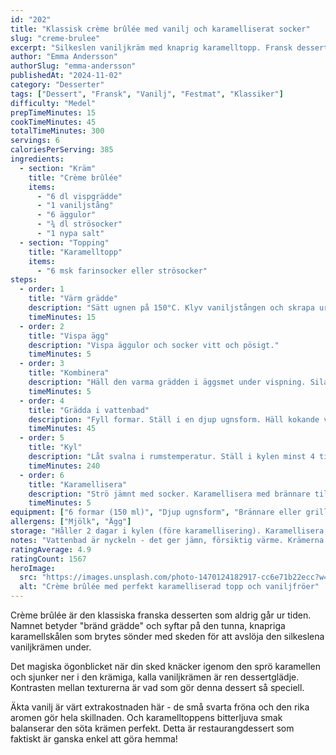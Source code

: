 ```yaml
---
id: "202"
title: "Klassisk crème brûlée med vanilj och karamelliserat socker"
slug: "creme-brulee"
excerpt: "Silkeslen vaniljkräm med knaprig karamelltopp. Fransk dessertklassiker som alltid imponerar!"
author: "Emma Andersson"
authorSlug: "emma-andersson"
publishedAt: "2024-11-02"
category: "Desserter"
tags: ["Dessert", "Fransk", "Vanilj", "Festmat", "Klassiker"]
difficulty: "Medel"
prepTimeMinutes: 15
cookTimeMinutes: 45
totalTimeMinutes: 300
servings: 6
caloriesPerServing: 385
ingredients:
  - section: "Kräm"
    title: "Crème brûlée"
    items:
      - "6 dl vispgrädde"
      - "1 vaniljstång"
      - "6 äggulor"
      - "¾ dl strösocker"
      - "1 nypa salt"
  - section: "Topping"
    title: "Karamelltopp"
    items:
      - "6 msk farinsocker eller strösocker"
steps:
  - order: 1
    title: "Värm grädde"
    description: "Sätt ugnen på 150°C. Klyv vaniljstången och skrapa ur fröna. Koka upp grädde med vanilj. Ta av från värmen och låt dra 10 min."
    timeMinutes: 15
  - order: 2
    title: "Vispa ägg"
    description: "Vispa äggulor och socker vitt och pösigt."
    timeMinutes: 5
  - order: 3
    title: "Kombinera"
    description: "Häll den varma grädden i äggsmet under vispning. Sila genom en fin sil."
    timeMinutes: 5
  - order: 4
    title: "Grädda i vattenbad"
    description: "Fyll formar. Ställ i en djup ugnsform. Häll kokande vatten runt formarna till halva höjden. Grädda 35-45 min tills fasta men lite gubbiga i mitten."
    timeMinutes: 45
  - order: 5
    title: "Kyl"
    description: "Låt svalna i rumstemperatur. Ställ i kylen minst 4 timmar, helst över natten."
    timeMinutes: 240
  - order: 6
    title: "Karamellisera"
    description: "Strö jämnt med socker. Karamellisera med brännare tills gyllene. Eller under grill i ugnen i 2-3 minuter. Låt stelna 2 minuter."
    timeMinutes: 5
equipment: ["6 formar (150 ml)", "Djup ugnsform", "Brännare eller grill", "Sil"]
allergens: ["Mjölk", "Ägg"]
storage: "Håller 2 dagar i kylen (före karamellisering). Karamellisera vid servering."
notes: "Vattenbad är nyckeln - det ger jämn, försiktig värme. Krämerna är klara när de är fasta i kanten men gubbar lätt i mitten. Använd en köksbrännare för bäst resultat - mer kontroll än grillen!"
ratingAverage: 4.9
ratingCount: 1567
heroImage:
  src: "https://images.unsplash.com/photo-1470124182917-cc6e71b22ecc?w=1200&q=80"
  alt: "Crème brûlée med perfekt karamelliserad topp och vaniljfröer"
---
```


Crème brûlée är den klassiska franska desserten som aldrig går ur tiden. Namnet betyder "bränd grädde" och syftar på den tunna, knapriga karamellskålen som brytes sönder med skeden för att avslöja den silkeslena vaniljkrämen under.

Det magiska ögonblicket när din sked knäcker igenom den sprö karamellen och sjunker ner i den krämiga, kalla vaniljkrämen är ren dessertglädje. Kontrasten mellan texturerna är vad som gör denna dessert så speciell.

Äkta vanilj är värt extrakostnaden här - de små svarta fröna och den rika aromen gör hela skillnaden. Och karamelltoppens bitterljuva smak balanserar den söta krämen perfekt. Detta är restaurangdessert som faktiskt är ganska enkel att göra hemma!

